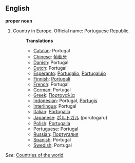 ==English==

'''proper noun'''

# Country in Europe. Official name: Portuguese Republic.
#:'''Translations'''
#:*[[Catalan]]: Portugal
#:*[[Chinese]]: [[葡萄牙]]
#:*[[Danish]]: Portugal
#:*[[Dutch]]: Portugal
#:*[[Esperanto]]: [[Portugalio]], [[Portugalujo]]
#:*[[Finnish]]: [[Portugali]]
#:*[[French]]: Portugal
#:*[[German]]: Portugal
#:*[[Greek]]: [[Πορτογαλία]]
#:*[[Indonesian]]: Portugal, [[Portugis]]
#:*[[Interlingua]]: Portugal
#:*[[Italian]]: [[Portogallo]]
#:*[[Japanese]]: [[ポルトガル]] (porutogaru)
#:*[[Polish]]: [[Portugalia]]
#:*[[Portuguese]]: Portugal
#:*[[Russian]]: [[Португалия]]
#:*[[Spanish]]: Portugal
#:*[[Swedish]]: Portugal

''See'': [[Countries of the world]]